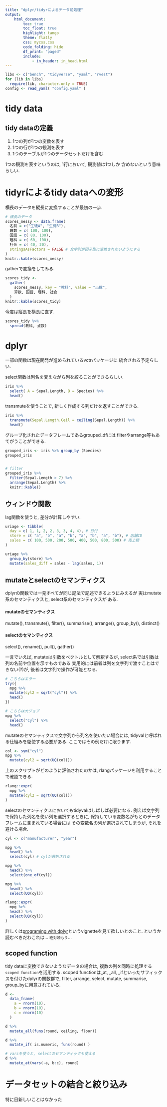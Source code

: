```yaml
---
title: "dplyr/tidyrによるデータ前処理"
output:
    html_document:
        toc: true
        toc_float: true
        highlight: tango
        theme: flatly
        css: mycss.css
        code_folding: hide
        df_print: "paged"
        include:
            - in_header: in_head.html
---
```


```r
libs <- c("bench", "tidyverse", "yaml", "rvest")
for (lib in libs) 
  require(lib, character.only = TRUE)
config <- read_yaml( "config.yaml" )
```


# tidy data

## tidy dataの定義

1. 1つの列が1つの変数を表す
2. 1つの行が1つの観測を表す
3. 1つのテーブルが1つのデータセットだけを含む

1つの観測を表すというのは, 1行において, 観測値は1つしか
含めないという意味らしい. 



# tidyrによるtidy dataへの変形

横長のデータを縦長に変換することが最初の一歩. 

```r
# 横長のデータ
scores_messy <- data.frame(
  名前 = c("生徒A", "生徒B"), 
  算数 = c( 100, 100), 
  国語 = c( 80, 100), 
  理科 = c( 60, 100),
  社会 = c( 40, 20),
  stringsAsFactors = FALSE # 文字列が因子型に変換されないようにする
)
knitr::kable(scores_messy)

```

gatherで変換をしてみる.


```r
scores_tidy <- 
  gather(
    scores_messy, key = "教科", value = "点数", 
    算数, 国語, 理科, 社会
  )
knitr::kable(scores_tidy)
```


今度は縦長を横長に直す. 

```r
scores_tidy %>%
  spread(教科, 点数)


```


# dplyr

一部の関数は現在開発が進められているvctrパッケージに
統合される予定らしい.

select関数は列名を変えながら列を絞ることができるらしい. 

```r
iris %>%
  select( A = Sepal.Length, B = Species) %>%
  head()
```


transmuteを使うことで, 新しく作成する列だけを返すことができる. 


```r
iris %>% 
  transmute(Sepal.Length.Ceil = ceiling(Sepal.Length)) %>% 
  head()
```


グループ化されたデータフレームであるgrouped_dfには
filterやarrange等もあてがうことができる. 


```r
grouped_iris <- iris %>% group_by (Species)
grouped_iris


# filter
grouped_iris %>%
  filter(Sepal.Length > 7) %>%
  arrange(Sepal.Length) %>%
  knitr::kable()


```

## ウィンドウ関数

lag関数を使うと, 差分が計算しやすい.

```r
uriage <- tibble(
  day = c( 1, 1, 2, 2, 3, 3, 4, 4), # 日付
  store = c( "a", "b", "a", "b", "a", "b", "a", "b"), # 店舗ID
  sales = c( 100, 500, 200, 500, 400, 500, 800, 500) # 売上額
)

uriage %>%
  group_by(store) %>%
  mutate(sales_diff = sales - lag(sales, 1))
```


## mutateとselectのセマンティクス

dplyrの関数では一見すべてが同じ記法で記述できるようにみえるが
実はmutate系のセマンティクスと, select系のセマンティクスが
ある. 


#### mutateのセマンティクス
mutate(), transmute(), filter(), summarise(), arrange(), 
group_by(), distinct()

#### selectのセマンティクス
select(), rename(), pull(), gather()


一言でいえば, mutateは引数をベクトルとして解釈するが, 
select系では引数は列の名前や位置を示すものである
実用的には前者は列を文字列で渡すことはできない(?)が, 
後者は文字列で操作が可能となる. 


```r
# こちらはエラー
try({
  mpg %>%
  mutate(cyl2 = sqrt("cyl")) %>%
  head()
})

# こちらは大ジョブ
mpg %>%
  select("cyl") %>% 
  head()

```

mutateのセマンティクスで文字列から列名を使いたい場合には, 
tidyvalと呼ばれる仕組みを駆使する必要がある. 
ここではその例だけに限ります. 

```r
col <- sym("cyl")
mpg %>%
  mutate(cyl2 = sqrt(UQ(col)))
```

上のスクリプトがどのように評価されたのかは, 
rlangパッケージを利用することで確認できる. 



```r
rlang::expr(
  mpg %>%
  mutate(cyl2 = sqrt(UQ(col)))
)
```

selectのセマンティクスにおいてもtidyvalはしばしば必要になる. 
例えば文字列で保持した列名を使い列を選択するときに, 
保持している変数名がもとのデータフレームに含まれている場合には
その変数名の列が選択されてしまうが, それを避ける場合. 


```r
cyl <- c("manufacturer", "year")

mpg %>%
  head() %>%
  select(cyl) # cylが選択される
```


```r
mpg %>%
  head() %>%
  select(one_of(cyl))
```

```r
mpg %>%
  head() %>%
  select(UQ(cyl))
```

```r
rlang::expr(
  mpg %>%
  head() %>%
  select(UQ(cyl))
)
```


詳しくは[programing with dplyr](https://dplyr.tidyverse.org/articles/programming.html)というvignetteを見て欲しいとのこと. というか読むべきだわこれは... 
`絶対読もう`...


## scoped function 

tidy dataに変換できないようなデータの場合は, 
複数の列を同時に処理する`scoped function`を活用する. 
scoped functionは_at, _all, _ifといったサフィックスを付けたdplyrの関数群で, 
filter, arrange, select, mutate, summarise, group_byに用意されている. 

```r
d <- 
  data_frame(
    a = rnorm(10), 
    b = rnorm(10), 
    c = rnorm(10)
  )

d %>%
  mutate_all(funs(round, ceiling, floor))

```


```r
d %>%
  mutate_if( is.numeric, funs(round) )
```


```r
# varsを使うと, selectのセマンティックも使える
d %>%
  mutate_at(vars(-a, b:c), round)
```

# データセットの結合と絞り込み

特に目新しいことはなかった










